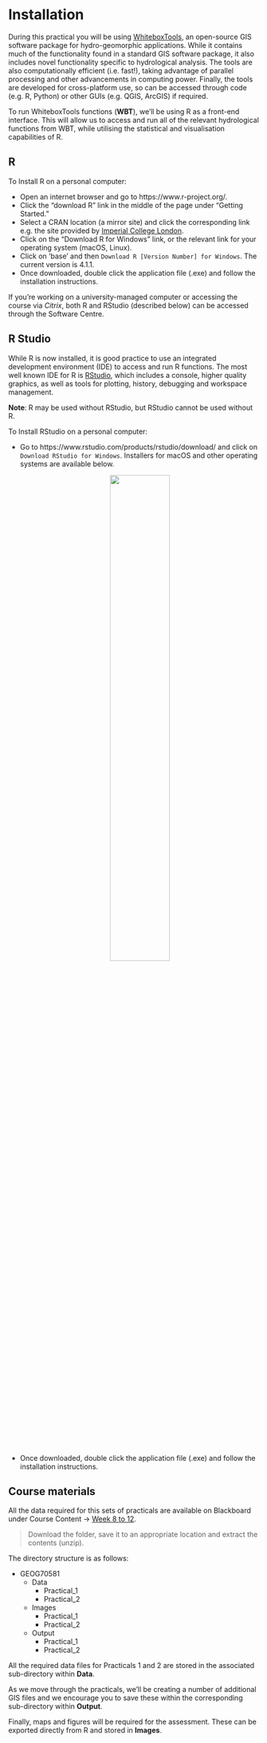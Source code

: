 # Installation {#Installation}

During this practical you will be using [WhiteboxTools](https://jblindsay.github.io/wbt_book/intro.html), an open-source GIS software package for hydro-geomorphic applications. While it contains much of the functionality found in a standard GIS software package, it also includes novel functionality specific to hydrological analysis. The tools are also computationally efficient (i.e. fast!), taking advantage of parallel processing and other advancements in computing power. Finally, the tools are developed for cross-platform use, so can be accessed through code (e.g. R, Python) or other GUIs (e.g. QGIS, ArcGIS) if required. 

To run WhiteboxTools functions (**WBT**), we'll be using R as a front-end interface. This will allow us to access and run all of the relevant hydrological functions from WBT, while utilising the statistical and visualisation capabilities of R. 

## R

To Install R on a personal computer:

- Open an internet browser and go to https://www.r-project.org/.
- Click the "download R" link in the middle of the page under "Getting Started."
- Select a CRAN location (a mirror site) and click the corresponding link e.g. the site provided by [Imperial College London](https://cran.ma.imperial.ac.uk/).
- Click on the "Download R for Windows" link, or the relevant link for your operating system (macOS, Linux). 
- Click on 'base' and then `Download R [Version Number] for Windows`. The current version is 4.1.1. 
- Once downloaded, double click the application file (.exe) and follow the installation instructions.

If you're working on a university-managed computer or accessing the course via *Citrix*, both R and RStudio (described below) can be accessed through the Software Centre. 

## R Studio

While R is now installed, it is good practice to use an integrated development environment (IDE) to access and run R functions. The most well known IDE for R is [RStudio](https://www.rstudio.com/), which includes a console, higher quality graphics, as well as tools for plotting, history, debugging and workspace management.

**Note**: R may be used without RStudio, but RStudio cannot be used without R. 

To Install RStudio on a personal computer:

- Go to https://www.rstudio.com/products/rstudio/download/ and click on `Download RStudio for Windows`. Installers for macOS and other operating systems are available below.
<p align="center">
![](figures/Using-R/download_RStudio.png){width=50%}
</p>

- Once downloaded, double click the application file (.exe) and follow the installation instructions.

## Course materials {#materials}

All the data required for this sets of practicals are available on Blackboard under Course Content → [Week 8 to 12](https://online.manchester.ac.uk/webapps/blackboard/content/listContentEditable.jsp?content_id=_13304460_1&course_id=_68533_1).

> Download the folder, save it to an appropriate location and extract the contents (unzip). 

The directory structure is as follows:

- GEOG70581
    - Data 
        - Practical_1
        - Practical_2
    - Images 
        - Practical_1
        - Practical_2
    - Output
        - Practical_1
        - Practical_2
    
All the required data files for Practicals 1 and 2 are stored in the associated sub-directory within **Data**. 

As we move through the practicals, we'll be creating a number of additional GIS files and we encourage you to save these within the corresponding sub-directory within **Output**. 

Finally, maps and figures will be required for the assessment. These can be exported directly from R and stored in **Images**. 
